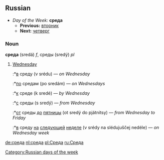 ==Russian==
*''Day of the Week:'' '''среда'''
**'''Previous:''' [[вторник]]
**'''Next:''' [[четверг]]

===Noun===
'''среда''' (sredá) ''f'', среды (sredý) ''pl''

# [[Wednesday]]
#:*[[в]] среду (v srédu) — ''on Wednesday''
#:*[[по]] средам (po sredám) — ''on Wednesdays''
#:*[[к]] среде (k sredé) — ''by Wednesday''
#:*[[с]] среды (s sredý) — ''from Wednesday''
#:*[[от]] среды [[до]] [[пятница|пятницы]] (ot sredý do pjátnitsy) — ''from Wednesday to Friday''
#:*[[в]] среду [[на]] [[следующий|следующей]] [[неделя|неделе]] (v srédy na slédujuščej nedéle) — ''on Wednesday week''

[[Category:Russian days of the week]]

[[de:среда]]
[[nl:среда]]
[[pl:Среда]]
[[ru:Среда]]